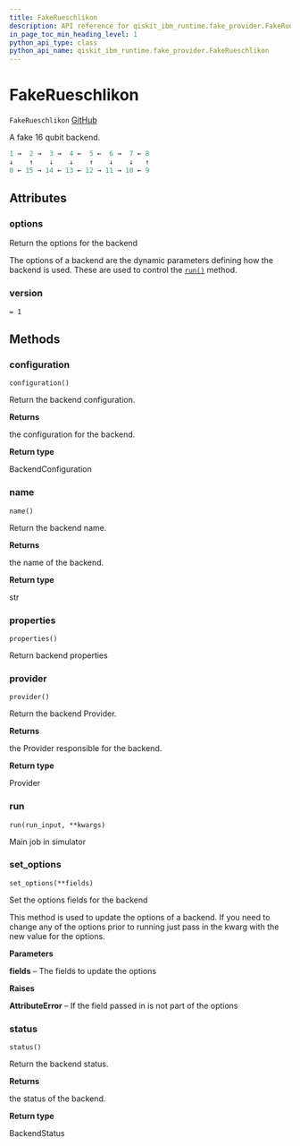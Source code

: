 ```yaml
---
title: FakeRueschlikon
description: API reference for qiskit_ibm_runtime.fake_provider.FakeRueschlikon
in_page_toc_min_heading_level: 1
python_api_type: class
python_api_name: qiskit_ibm_runtime.fake_provider.FakeRueschlikon
---
```


# FakeRueschlikon

<span id="qiskit_ibm_runtime.fake_provider.FakeRueschlikon" />

`FakeRueschlikon` [GitHub](https://github.com/Qiskit/qiskit-ibm-runtime/tree/stable/0.22/qiskit_ibm_runtime/fake_provider/backends/rueschlikon/fake_rueschlikon.py#L21-L74 "view source code")

A fake 16 qubit backend.

```python
1 →  2 →  3 →  4 ←  5 ←  6 →  7 ← 8
↓    ↑    ↓    ↓    ↑    ↓    ↓   ↑
0 ← 15 → 14 ← 13 ← 12 → 11 → 10 ← 9
```

## Attributes

<span id="qiskit_ibm_runtime.fake_provider.FakeRueschlikon.options" />

### options

Return the options for the backend

The options of a backend are the dynamic parameters defining how the backend is used. These are used to control the [`run()`](#qiskit_ibm_runtime.fake_provider.FakeRueschlikon.run "qiskit_ibm_runtime.fake_provider.FakeRueschlikon.run") method.

<span id="qiskit_ibm_runtime.fake_provider.FakeRueschlikon.version" />

### version

`= 1`

## Methods

### configuration

<span id="qiskit_ibm_runtime.fake_provider.FakeRueschlikon.configuration" />

`configuration()`

Return the backend configuration.

**Returns**

the configuration for the backend.

**Return type**

BackendConfiguration

### name

<span id="qiskit_ibm_runtime.fake_provider.FakeRueschlikon.name" />

`name()`

Return the backend name.

**Returns**

the name of the backend.

**Return type**

str

### properties

<span id="qiskit_ibm_runtime.fake_provider.FakeRueschlikon.properties" />

`properties()`

Return backend properties

### provider

<span id="qiskit_ibm_runtime.fake_provider.FakeRueschlikon.provider" />

`provider()`

Return the backend Provider.

**Returns**

the Provider responsible for the backend.

**Return type**

Provider

### run

<span id="qiskit_ibm_runtime.fake_provider.FakeRueschlikon.run" />

`run(run_input, **kwargs)`

Main job in simulator

### set\_options

<span id="qiskit_ibm_runtime.fake_provider.FakeRueschlikon.set_options" />

`set_options(**fields)`

Set the options fields for the backend

This method is used to update the options of a backend. If you need to change any of the options prior to running just pass in the kwarg with the new value for the options.

**Parameters**

**fields** – The fields to update the options

**Raises**

**AttributeError** – If the field passed in is not part of the options

### status

<span id="qiskit_ibm_runtime.fake_provider.FakeRueschlikon.status" />

`status()`

Return the backend status.

**Returns**

the status of the backend.

**Return type**

BackendStatus

